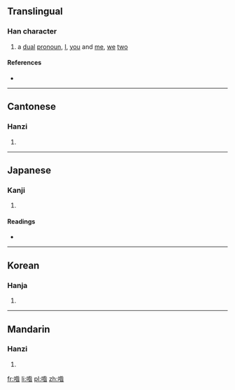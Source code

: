 ==Translingual==

===Han character===
{{Han char|rn=30|rad=口|as=09|sn=12|four=6806<sub>4</sub>|canj=口竹人日 (RHOA), 口竹卜日 (RHYA)|ids=⿰[[口]][[昝]]}}

# a [[dual]] [[pronoun]], [[I]], [[you]] and [[me]], [[we]] [[two]]

====References====
* {{Han ref|kx=0198.200|dkj=03936|dj=0420.080|hdz=10658.090|uh=5592|ud=21906|bh=D873|bd=55411}}

----

==Cantonese==

===Hanzi===
{{yue-hanzi|jyut=|y=ja1}}

# {{defn|lang=yue|sort=口09}}

----

==Japanese==

===Kanji===
{{ja-kanji|grade=|rs=口09}}

# {{defn|lang=ja|sort=口09}}

====Readings====
* {{ja-readings|on=[[さん]] (san)|kun=[[われ]] (ware)}}

----

==Korean==

===Hanja===
{{ko-hanja|hangeul=잠|rv=jam|mr=cham}}

# {{defn|lang=ko|sort=口09}}

----

==Mandarin==

===Hanzi===
{{cmn-hanzi|pin=[[ō]] ([[o1]]), [[zán]] ([[zan2]])|wg=wo<sup>1</sup>, tsan<sup>2</sup>}}

# {{defn|lang=cmn|sort=口09}}

[[fr:喒]]
[[li:喒]]
[[pl:喒]]
[[zh:喒]]